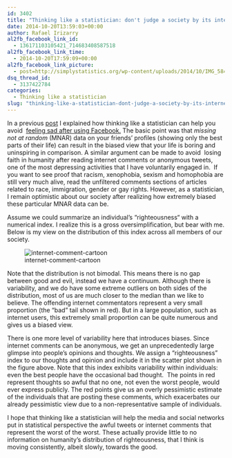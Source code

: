 ```yaml
---
id: 3402
title: "Thinking like a statistician: don't judge a society by its internet comments"
date: 2014-10-20T13:59:03+00:00
author: Rafael Irizarry
al2fb_facebook_link_id:
  - 136171103105421_714683408587518
al2fb_facebook_link_time:
  - 2014-10-20T17:59:09+00:00
al2fb_facebook_link_picture:
  - post=http://simplystatistics.org/wp-content/uploads/2014/10/IMG_5842.jpg
dsq_thread_id:
  - 3137422784
categories:
  - Thinking like a statistician
slug: "thinking-like-a-statistician-dont-judge-a-society-by-its-internet-comments"
---
```

In a previous [post](http://simplystatistics.org/2014/01/17/missing-not-at-random-data-makes-some-facebook-users-feel-sad/) I explained how thinking like a statistician can help you avoid  [feeling sad after using Facebook.](http://www.npr.org/2014/01/09/261108836/many-younger-facebook-users-unfriend-the-network) The basic point was that _missing not at random_ (MNAR) data on your friends' profiles (showing only the best parts of their life) can result in the biased view that your life is boring and uninspiring in comparison. A similar argument can be made to avoid  losing faith in humanity after reading internet comments or anonymous tweets, one of the most depressing activities that I have voluntarily engaged in.  If you want to see proof that racism, xenophobia, sexism and homophobia are still very much alive, read the unfiltered comments sections of articles related to race, immigration, gender or gay rights. However, as a statistician, I remain optimistic about our society after realizing how extremely biased these particular MNAR data can be.

Assume we could summarize an individual's "righteousness<span class="star inactive">"</span> with a numerical index. I realize this is a gross oversimplification, but bear with me. Below is my view on the distribution of this index across all members of our society.

![internet-comment-cartoon](https://raw.githubusercontent.com/simplystats/simplystats.github.io/master/wp-content/uploads/2014/10/IMG_5842.jpg)

Note that the distribution is not bimodal. This means there is no gap between good and evil, instead we have a continuum. Although there is variability, and we do have some extreme outliers on both sides of the distribution, most of us are much closer to the median than we like to believe. The offending internet commentators represent a very small proportion (the "bad" tail shown in red). But in a large population, such as internet users, this extremely small proportion can be quite numerous and gives us a biased view.

There is one more level of variability here that introduces biases. Since internet comments can be anonymous, we get an unprecedentedly large glimpse into people's opinions and thoughts. We assign a "righteousness" index to our thoughts and opinion and include it in the scatter plot shown in the figure above. Note that this index exhibits variability within individuals: even the best people have the occasional bad thought.  The points in red represent thoughts so awful that no one, not even the worst people, would ever express publicly. The red points give us an overly pessimistic estimate of the individuals that are posting these comments, which exacerbates our already pessimistic view due to a non-representative sample of individuals.

I hope that thinking like a statistician will help the media and social networks put in statistical perspective the awful tweets or internet comments that represent the worst of the worst. These actually provide little to no information on humanity's distribution of righteousness, that I think is moving consistently, albeit slowly, towards the good.

&nbsp;

&nbsp;
